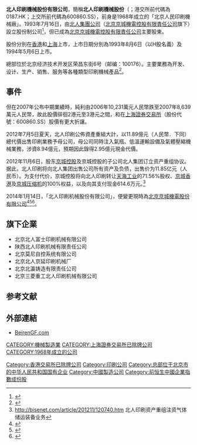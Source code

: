 {{Infobox Company
|company_name = 北人印刷機械股份有限公司<br>Beiren Printing Machinery Holdings Limited |
  company_logo = [[File:Beiren.gif|File:Beiren.gif]] |
  company_type = [[國有企業|國有企業]] |
  company_slogan =  |
  industry = [[印刷|印刷]] |
  foundation = 1968年 |
  location = [[中國|中國]][[北京|北京]]|
  key_people = [[董事長|董事長]]：张培武<br>首席執行官：陈邦设 |
  revenue = |
  profit =  |
  asset =  |
  market_value =  |
  num_employees =  |
  products = |
  parent = |
  homepage = [http://www.beirengf.com/ BeirenGF.com]
}}

'''北人印刷機械股份有限公司'''，簡稱'''北人印刷機械股份'''（{{lang-en|'''Beiren Printing Machinery Holdings Limited'''}}；港交所前代碼為0187.HK；上交所前代碼為600860.SS），前身是1968年成立的「北京人民印刷機械廠」。1993年7月16日，由[[北人集團公司|北人集團公司]]（[[北京京城機電控股有限責任公司|北京京城機電控股有限責任公司]]旗下）設立股份制公司<ref>{{Cite web |url=http://www.beirengf.com/profile/profile4.asp |title=北人印刷機械股份有限公司大事记 |accessdate=2013-06-12 |archive-date=2013-08-11 |archive-url=https://web.archive.org/web/20130811021802/http://beirengf.com/profile/profile4.asp |dead-url=no }}</ref>，但已成為[[北京京城機電控股有限責任公司|北京京城機電控股有限責任公司]]主要股東。

股份分別在[[香港|香港]]和[[上海|上海]]上市，上市日期分別為1993年8月6日（以H股名義）及1994年5月6日上市。

總部位於北京经济技术开发区荣昌东街6号（邮编：100176）。主要業務為开发、设计、生产、销售、服务等各種類型印刷機械產品<ref>{{Cite web |url=http://www.beirengf.com/profile/profile2.asp |title=北人印刷機械股份有限公司簡介 |accessdate=2013-06-12 |archive-date=2013-05-26 |archive-url=https://web.archive.org/web/20130526035537/http://www.beirengf.com/profile/profile2.asp |dead-url=no }}</ref>。

==事件==
但在2007年公布中期業績時，純利由2006年10,231萬元人民幣跌至2007年8,639萬元人民幣，故此股價徘徊2港元至3港元之間，和在[[上海證券交易所|上海證券交易所]]（股份代號：600860.SS）股價有更大折讓。

2012年7月5日夏天，北人印刷公佈資產重組大計，以11.89億元（人民幣．下同）總代價出售印刷業務予母公司，母公司同時注入氣瓶、低溫運輸設備及氣體壓縮機械業務，涉資8.94億元，預期因此錄得2.95億元現金代價。

2012年11月6日，股东[[京城控股|京城控股]]及京城控股的子公司北人集团订立资产重组协议。据此，北人印刷将向北人集团出售公司所有资产及负债，出售价为11.85亿元（人民币）。为支付代价，京城控股将向北人印刷转让[[天海工业|天海工业]]的71.56%股权、[[京城香港|京城香港]]及[[京城压缩机|京城压缩机]]的100%权益，以及向其支付现金614.6万元｡<ref>http://bisenet.com/article/201211/120740.htm {{Wayback|url=http://bisenet.com/article/201211/120740.htm |date=20140714164423 }} 北人印刷资产重组注资气体储运装备业务</ref>

2014年1月14日，「北人印刷机械股份有限公司」，便變更現時為[[北京京城機電股份有限公司|北京京城機電股份有限公司]]<ref>{{Cite web |url=http://www.btic.com.cn/uploads/news/1390919977.pdf |title=更名通告一 |accessdate=2014-06-09 |archive-date=2014-07-14 |archive-url=https://web.archive.org/web/20140714160141/http://www.btic.com.cn/uploads/news/1390919977.pdf |dead-url=no }}</ref><ref>{{Cite web |url=http://www.btic.com.cn/uploads/news/1390919963.pdf |title=更名通告二 |accessdate=2014-06-09 |archive-date=2014-07-14 |archive-url=https://web.archive.org/web/20140714115530/http://www.btic.com.cn/uploads/news/1390919963.pdf |dead-url=no }}</ref><ref>{{Cite web |url=http://www.btic.com.cn/uploads/news/1390919947.pdf |title=更名通告三 |accessdate=2014-06-09 |archive-date=2014-07-14 |archive-url=https://web.archive.org/web/20140714151647/http://www.btic.com.cn/uploads/news/1390919947.pdf |dead-url=no }}</ref>。

==旗下企業==
*北京北人富士印刷机械有限公司
*陕西北人印刷机械有限责任公司
*北京莫尼自控系统有限公司
*北京北人京延印刷机械厂
*北京北瀛铸造有限责任公司
*北京三菱重工北人印刷机械有限公司

== 参考文献 ==
{{Reflist}}

== 外部連結 ==
* [https://web.archive.org/web/20080313171353/http://www.beirengf.com/ BeirenGF.com]

[[Category:香港交易所已除牌公司|Category:香港交易所已除牌公司]]
[[Category:印刷公司|Category:印刷公司]]
[[Category:总部位于北京市的中华人民共和国国有企业|Category:总部位于北京市的中华人民共和国国有企业]]
[[Category:中國製造公司|Category:中國製造公司]]
[[Category:前恒生中國企業指數成份股|Category:前恒生中國企業指數成份股]]
[[CATEGORY:機械製造業|CATEGORY:機械製造業]]
[[CATEGORY:上海證券交易所已除牌公司|CATEGORY:上海證券交易所已除牌公司]]
[[CATEGORY:1968年成立的公司|CATEGORY:1968年成立的公司]]